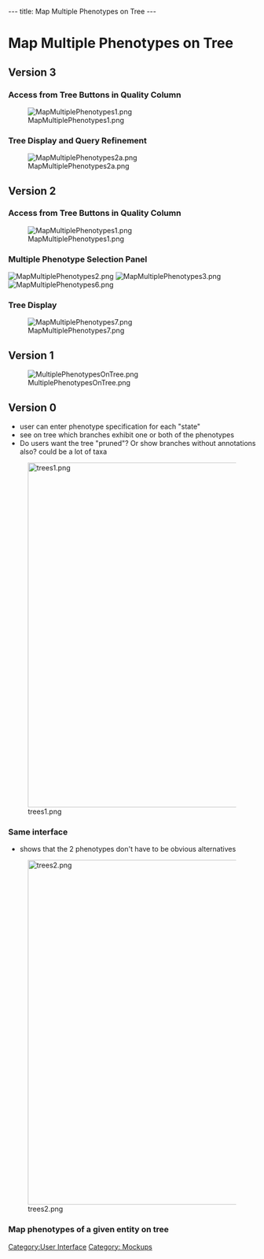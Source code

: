 ---
title: Map Multiple Phenotypes on Tree
---

= Map Multiple Phenotypes on Tree =

== Version 3 ==

=== Access from Tree Buttons in Quality Column ===

[[Image:MapMultiplePhenotypes1.png]]

=== Tree Display and Query Refinement ===
[[Image:MapMultiplePhenotypes2a.png]]

== Version 2 ==

=== Access from Tree Buttons in Quality Column===
[[Image:MapMultiplePhenotypes1.png]]

=== Multiple Phenotype Selection Panel ===

[[Image:MapMultiplePhenotypes2.png]]
[[Image:MapMultiplePhenotypes3.png]]
[[Image:MapMultiplePhenotypes6.png]]


=== Tree Display ===

[[Image:MapMultiplePhenotypes7.png]]

== Version 1 ==
[[Image:MultiplePhenotypesOnTree.png]]

== Version 0 ==
* user can enter phenotype specification for each "state"
* see on tree which branches exhibit one or both of the phenotypes
* Do users want the tree "pruned"?  Or show branches without annotations also?  could be a lot of taxa

[[Image:trees1.png|700px]]

===Same interface===
* shows that the 2 phenotypes don't have to be obvious alternatives

[[Image:trees2.png|700px]]

===Map phenotypes of a given entity on tree===

[[Category:User Interface]]
[[Category: Mockups]]